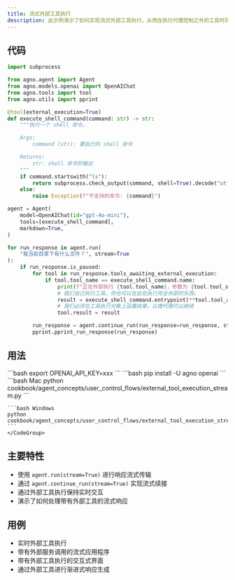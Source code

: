 ```yaml
---
title: 流式外部工具执行
description: 此示例演示了如何实现流式外部工具执行，从而在执行代理控制之外的工具时实现实时交互和响应流。
---
```


## 代码

```python cookbook/agent_concepts/user_control_flows/external_tool_execution_stream.py
import subprocess

from agno.agent import Agent
from agno.models.openai import OpenAIChat
from agno.tools import tool
from agno.utils import pprint

@tool(external_execution=True)
def execute_shell_command(command: str) -> str:
    """执行一个 shell 命令。

    Args:
        command (str): 要执行的 shell 命令

    Returns:
        str: shell 命令的输出
    """
    if command.startswith("ls"):
        return subprocess.check_output(command, shell=True).decode("utf-8")
    else:
        raise Exception(f"不支持的命令: {command}")

agent = Agent(
    model=OpenAIChat(id="gpt-4o-mini"),
    tools=[execute_shell_command],
    markdown=True,
)

for run_response in agent.run(
    "我当前目录下有什么文件？", stream=True
):
    if run_response.is_paused:
        for tool in run_response.tools_awaiting_external_execution:
            if tool.tool_name == execute_shell_command.name:
                print(f"正在外部执行 {tool.tool_name}，参数为 {tool.tool_args}")
                # 我们自己执行工具。你也可以在此处执行完全外部的东西。
                result = execute_shell_command.entrypoint(**tool.tool_args)
                # 我们必须在工具执行对象上设置结果，以便代理可以继续
                tool.result = result

        run_response = agent.continue_run(run_response=run_response, stream=True)
        pprint.pprint_run_response(run_response)
```

## 用法

<Steps>
  <Snippet file="create-venv-step.mdx" />

  <Step title="设置你的 API 密钥">
    ```bash
    export OPENAI_API_KEY=xxx
    ```
  </Step>

  <Step title="安装库">
    ```bash
    pip install -U agno openai
    ```
  </Step>

  <Step title="运行示例">
    <CodeGroup>
    ```bash Mac
    python cookbook/agent_concepts/user_control_flows/external_tool_execution_stream.py
    ```

    ```bash Windows
    python cookbook/agent_concepts/user_control_flows/external_tool_execution_stream.py
    ```
    </CodeGroup>
  </Step>
</Steps>

## 主要特性

- 使用 `agent.run(stream=True)` 进行响应流式传输
- 通过 `agent.continue_run(stream=True)` 实现流式续接
- 通过外部工具执行保持实时交互
- 演示了如何处理带有外部工具的流式响应

## 用例

- 实时外部工具执行
- 带有外部服务调用的流式应用程序
- 带有外部工具执行的交互式界面
- 通过外部工具进行渐进式响应生成